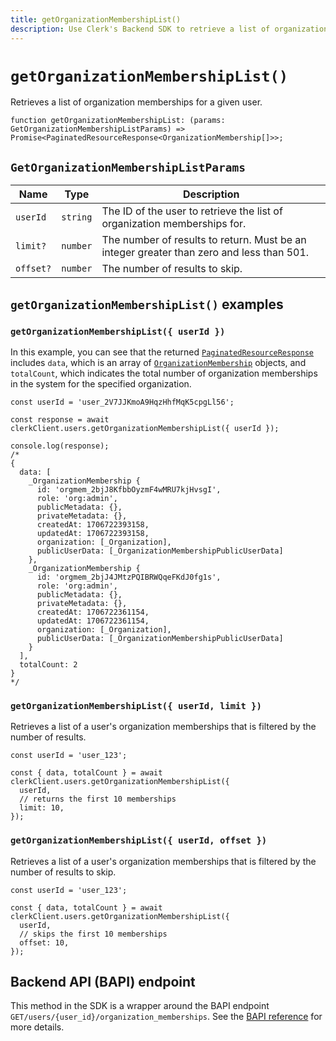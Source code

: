 ```yaml
---
title: getOrganizationMembershipList()
description: Use Clerk's Backend SDK to retrieve a list of organization memberships for a given user.
---
```


# `getOrganizationMembershipList()`

Retrieves a list of organization memberships for a given user.

```tsx
function getOrganizationMembershipList: (params: GetOrganizationMembershipListParams) => Promise<PaginatedResourceResponse<OrganizationMembership[]>>;
```

## `GetOrganizationMembershipListParams`

| Name | Type | Description |
| --- | --- | --- |
| `userId` | `string` | The ID of the user to retrieve the list of organization memberships for. |
| `limit?` | `number` | The number of results to return. Must be an integer greater than zero and less than 501. |
| `offset?` | `number` | The number of results to skip. |

## `getOrganizationMembershipList()` examples

### `getOrganizationMembershipList({ userId })`

In this example, you can see that the returned [`PaginatedResourceResponse`](/docs/references/backend/types/paginated-resource-response) includes `data`, which is an array of [`OrganizationMembership`](/docs/references/javascript/organization-membership) objects, and `totalCount`, which indicates the total number of organization memberships in the system for the specified organization.

```tsx
const userId = 'user_2V7JJKmoA9HqzHhfMqK5cpgLl56';

const response = await clerkClient.users.getOrganizationMembershipList({ userId });

console.log(response);
/* 
{
  data: [
    _OrganizationMembership {
      id: 'orgmem_2bjJ8KfbbOyzmF4wMRU7kjHvsgI',
      role: 'org:admin',
      publicMetadata: {},
      privateMetadata: {},
      createdAt: 1706722393158,
      updatedAt: 1706722393158,
      organization: [_Organization],
      publicUserData: [_OrganizationMembershipPublicUserData]
    },
    _OrganizationMembership {
      id: 'orgmem_2bjJ4JMtzPQIBRWQqeFKdJ0fg1s',
      role: 'org:admin',
      publicMetadata: {},
      privateMetadata: {},
      createdAt: 1706722361154,
      updatedAt: 1706722361154,
      organization: [_Organization],
      publicUserData: [_OrganizationMembershipPublicUserData]
    }
  ],
  totalCount: 2
}
*/
```

### `getOrganizationMembershipList({ userId, limit })`

Retrieves a list of a user's organization memberships that is filtered by the number of results.

```tsx
const userId = 'user_123';

const { data, totalCount } = await clerkClient.users.getOrganizationMembershipList({
  userId,
  // returns the first 10 memberships
  limit: 10,
});
```

### `getOrganizationMembershipList({ userId, offset })`

Retrieves a list of a user's organization memberships that is filtered by the number of results to skip.

```tsx
const userId = 'user_123';

const { data, totalCount } = await clerkClient.users.getOrganizationMembershipList({
  userId,
  // skips the first 10 memberships
  offset: 10,
});
```

## Backend API (BAPI) endpoint

This method in the SDK is a wrapper around the BAPI endpoint `GET/users/{user_id}/organization_memberships`. See the [BAPI reference](https://clerk.com/docs/reference/backend-api/tag/Users#operation/UsersGetOrganizationMemberships) for more details.